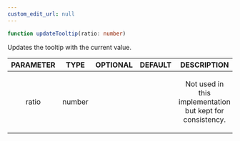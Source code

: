 ```yaml
---
custom_edit_url: null
---
```


```ts
function updateTooltip(ratio: number)
```

<div>

</div>

<p>Updates the tooltip with the current value.</p>

|PARAMETER|TYPE|OPTIONAL|DEFAULT|DESCRIPTION|
|:---:|:---:|:---:|:---:|:---:|
|ratio|number|||<p>Not used in this implementation but kept for consistency.</p>|

